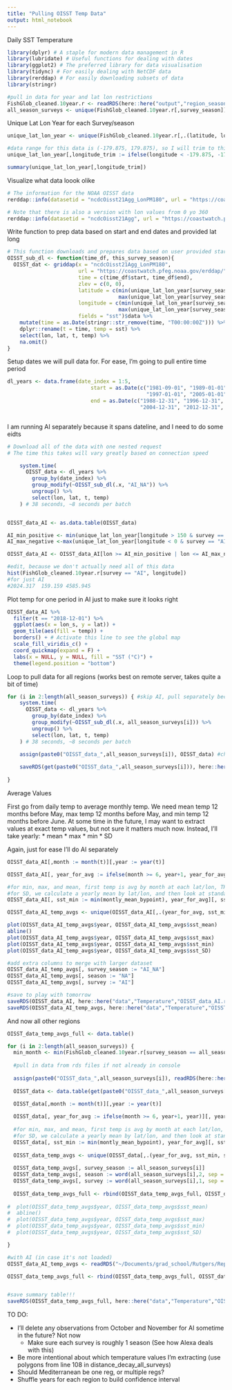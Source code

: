 ```yaml
---
title: "Pulling OISST Temp Data"
output: html_notebook
---
```


Daily SST Temperature

```r
library(dplyr) # A staple for modern data management in R
library(lubridate) # Useful functions for dealing with dates
library(ggplot2) # The preferred library for data visualisation
library(tidync) # For easily dealing with NetCDF data
library(rerddap) # For easily downloading subsets of data
library(stringr)

#pull in data for year and lat lon restrictions
FishGlob_cleaned.10year.r <- readRDS(here::here("output","region_season_cleaned_data","FishGlob_cleaned.10year.r.rds"))
all_season_surveys <- unique(FishGlob_cleaned.10year.r[,survey_season])
```

Unique Lat Lon Year for each Survey/season
```r
unique_lat_lon_year <- unique(FishGlob_cleaned.10year.r[,.(latitude, longitude, year, survey, season, survey_season)])

#data range for this data is (-179.875, 179.875), so I will trim to this
unique_lat_lon_year[,longitude_trim := ifelse(longitude < -179.875, -179.875, ifelse(longitude > 179.875, 179.875, longitude))]

summary(unique_lat_lon_year[,longitude_trim])
```

Visualize what data loook olike
```r
# The information for the NOAA OISST data
rerddap::info(datasetid = "ncdcOisst21Agg_LonPM180", url = "https://coastwatch.pfeg.noaa.gov/erddap/")

# Note that there is also a version with lon values from 0 yo 360
rerddap::info(datasetid = "ncdcOisst21Agg", url = "https://coastwatch.pfeg.noaa.gov/erddap/")
```
Write function to prep data based on start and end dates and provided lat long
```r
# This function downloads and prepares data based on user provided start and end dates
OISST_sub_dl <- function(time_df, this_survey_season){
  OISST_dat <- griddap(x = "ncdcOisst21Agg_LonPM180", 
                       url = "https://coastwatch.pfeg.noaa.gov/erddap/", 
                       time = c(time_df$start, time_df$end), 
                       zlev = c(0, 0),
                       latitude = c(min(unique_lat_lon_year[survey_season == this_survey_season]$latitude),
                                    max(unique_lat_lon_year[survey_season == this_survey_season]$latitude)),
                       longitude = c(min(unique_lat_lon_year[survey_season == this_survey_season]$longitude_trim),
                                    max(unique_lat_lon_year[survey_season == this_survey_season]$longitude_trim)),
                       fields = "sst")$data %>% 
    mutate(time = as.Date(stringr::str_remove(time, "T00:00:00Z"))) %>% 
    dplyr::rename(t = time, temp = sst) %>% 
    select(lon, lat, t, temp) %>% 
    na.omit()
}
```

Setup dates we will pull data for. For ease, I'm going to pull entire time period
```r
    
dl_years <- data.frame(date_index = 1:5,
                           start = as.Date(c("1981-09-01", "1989-01-01", 
                                             "1997-01-01", "2005-01-01", "2013-01-01")),
                           end = as.Date(c("1988-12-31", "1996-12-31", 
                                           "2004-12-31", "2012-12-31", "2019-12-31")))



```

I am running AI separately because it spans dateline, and I need to do some eidts

```r
# Download all of the data with one nested request
# The time this takes will vary greatly based on connection speed

    system.time(
      OISST_data <- dl_years %>% 
        group_by(date_index) %>% 
        group_modify(~OISST_sub_dl(.x, "AI_NA")) %>% 
        ungroup() %>% 
        select(lon, lat, t, temp)
    ) # 38 seconds, ~8 seconds per batch


OISST_data_AI <- as.data.table(OISST_data)

AI_min_positive <- min(unique_lat_lon_year[longitude > 150 & survey == "AI"]$longitude)
AI_max_negative <-max(unique_lat_lon_year[longitude < 0 & survey == "AI"]$longitude)

OISST_data_AI <- OISST_data_AI[lon >= AI_min_positive | lon <= AI_max_negative,][,lon_s := ifelse(lon > 160, lon-360, lon)]

#edit, because we don't actually need all of this data
hist(FishGlob_cleaned.10year.r[survey == "AI", longitude])
#for just AI 
#2024.317  159.159 4585.945 
```


Plot temp for one period in AI just to make sure it looks right

```r
OISST_data_AI %>% 
  filter(t == "2018-12-01") %>% 
  ggplot(aes(x = lon_s, y = lat)) +
  geom_tile(aes(fill = temp)) +
  borders() + # Activate this line to see the global map
  scale_fill_viridis_c() +
  coord_quickmap(expand = F) +
  labs(x = NULL, y = NULL, fill = "SST (°C)") +
  theme(legend.position = "bottom")
```
Loop to pull data for all regions (works best on remote server, takes quite a bit of time)
```r
for (i in 2:length(all_season_surveys)) { #skip AI, pull separately because it spans dateline
    system.time(
      OISST_data <- dl_years %>% 
        group_by(date_index) %>% 
        group_modify(~OISST_sub_dl(.x, all_season_surveys[i])) %>% 
        ungroup() %>% 
        select(lon, lat, t, temp)
    ) # 38 seconds, ~8 seconds per batch

    assign(paste0("OISST_data_",all_season_surveys[i]), OISST_data) #check this
    
    saveRDS(get(paste0("OISST_data_",all_season_surveys[i])), here::here("data","Temperature",paste0("OISST_data_",all_season_surveys[i],".rds")))
    
}
```

Average Values

First go from daily temp to average monthly temp. We need mean temp 12 months before May, max temp 12 months before May, and min temp 12 months before June. At some time in the future, I may want to extract values at exact temp values, but not sure it matters much now. Instead, I'll take yearly:
* mean
* max
* min
* SD

Again, just for ease I'll do AI separately 
```r
OISST_data_AI[,month := month(t)][,year := year(t)]

OISST_data_AI[, year_for_avg := ifelse(month >= 6, year+1, year_for_avg)][, yearly_mean_bypoint := mean(temp), .(year_for_avg, lat, lon)][, montly_mean_bypoint := mean(temp),.(year_for_avg,lat,lon,month)]

#for min, max, and mean, first temp is avg by month at each lat/lon, THEN we take mean, max, and min monthly temp per year (balances out any weird values)
#for SD, we calculate a yearly mean by lat/lon, and then look at standard deviation
OISST_data_AI[, sst_min := min(montly_mean_bypoint), year_for_avg][, sst_max := max(montly_mean_bypoint), year_for_avg][, sst_mean := mean(montly_mean_bypoint), year_for_avg][, sst_SD := sd(yearly_mean_bypoint), year_for_avg] #this doesn't take into consideration spatial component for sst min max or mean, I want to calculate mean at each point, and THEN take SD I think

OISST_data_AI_temp_avgs <- unique(OISST_data_AI[,.(year_for_avg, sst_min, sst_max, sst_mean, sst_SD)])

plot(OISST_data_AI_temp_avgs$year, OISST_data_AI_temp_avgs$sst_mean)
abline()
plot(OISST_data_AI_temp_avgs$year, OISST_data_AI_temp_avgs$sst_max)
plot(OISST_data_AI_temp_avgs$year, OISST_data_AI_temp_avgs$sst_min)
plot(OISST_data_AI_temp_avgs$year, OISST_data_AI_temp_avgs$sst_SD)

#add extra columns to merge with larger dataset
OISST_data_AI_temp_avgs[, survey_season := "AI_NA"]
OISST_data_AI_temp_avgs[, season := "NA"]
OISST_data_AI_temp_avgs[, survey := "AI"]

#save to play with tomorrow
saveRDS(OISST_data_AI, here::here("data","Temperature","OISST_data_AI.rds"))
saveRDS(OISST_data_AI_temp_avgs, here::here("data","Temperature","OISST_data_AI_temp_avgs.rds"))
```

And now all other regions
```r

OISST_data_temp_avgs_full <- data.table()

for (i in 2:length(all_season_surveys)) {
  min_month <- min(FishGlob_cleaned.10year.r[survey_season == all_season_surveys[i]]$month)
  
  #pull in data from rds files if not already in console
  
  assign(paste0("OISST_data_",all_season_surveys[i]), readRDS(here::here("data","Temperature",paste0("OISST_data_",all_season_surveys[i],".rds"))))
  
  OISST_data <- data.table(get(paste0("OISST_data_",all_season_surveys[i])))
  
  OISST_data[,month := month(t)][,year := year(t)]

  OISST_data[, year_for_avg := ifelse(month >= 6, year+1, year)][, yearly_mean_bypoint := mean(temp), .(year_for_avg, lat, lon)][, montly_mean_bypoint := mean(temp),.(year_for_avg,lat,lon,month)]
  
  #for min, max, and mean, first temp is avg by month at each lat/lon, THEN we take mean, max, and min monthly temp per year (balances out any weird values)
  #for SD, we calculate a yearly mean by lat/lon, and then look at standard deviation
  OISST_data[, sst_min := min(montly_mean_bypoint), year_for_avg][, sst_max := max(montly_mean_bypoint), year_for_avg][, sst_mean := mean(montly_mean_bypoint), year_for_avg][, sst_SD := sd(yearly_mean_bypoint), year_for_avg] #this doesn't take into consideration spatial component for sst min max or mean, I want to calculate mean at each point, and THEN take SD I think
  
  OISST_data_temp_avgs <- unique(OISST_data[,.(year_for_avg, sst_min, sst_max, sst_mean, sst_SD)])
  
  OISST_data_temp_avgs[, survey_season := all_season_surveys[i]]
  OISST_data_temp_avgs[, season := word(all_season_surveys[i],2, sep = "_")]
  OISST_data_temp_avgs[, survey := word(all_season_surveys[i],1, sep = "_")]
  
  OISST_data_temp_avgs_full <- rbind(OISST_data_temp_avgs_full, OISST_data_temp_avgs)
  
#  plot(OISST_data_temp_avgs$year, OISST_data_temp_avgs$sst_mean)
#  abline()
#  plot(OISST_data_temp_avgs$year, OISST_data_temp_avgs$sst_max)
#  plot(OISST_data_temp_avgs$year, OISST_data_temp_avgs$sst_min)
#  plot(OISST_data_temp_avgs$year, OISST_data_temp_avgs$sst_SD)

}

#with AI (in case it's not loaded)
OISST_data_AI_temp_avgs <- readRDS("~/Documents/grad_school/Rutgers/Repositories/trawl_spatial_turnover_git/data/Temperature/OISST_data_AI_temp_avgs.rds")

OISST_data_temp_avgs_full <- rbind(OISST_data_temp_avgs_full, OISST_data_AI_temp_avgs)


#save summary table!!!
saveRDS(OISST_data_temp_avgs_full, here::here("data","Temperature","OISST_data_temp_avgs_full.rds"))

```

TO DO: 

* I'll delete any observations from October and November for AI sometime in the future? Not now
    * Make sure each survey is roughly 1 season (See how Alexa deals with this)
* Be more intentional about which temperature values I'm extracting (use polygons from line 108 in distance_decay_all_surveys)
* Should Mediterranean be one reg, or multiple regs?
* Shuffle years for each region to build confidence interval


